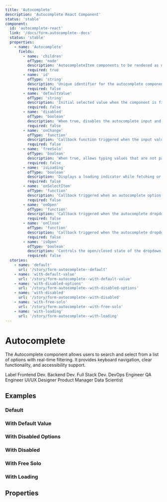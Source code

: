 ```yaml
---
title: 'Autocomplete'
description: 'Autocomplete React Component'
status: 'stable'
component:
  id: 'autocomplete-react'
  link: '/docs/form-autocomplete--docs'
  status: 'stable'
  properties:
    - name: 'Autocomplete'
      fields:
        - name: 'children'
          ofType: 'node'
          description: 'AutocompleteItem components to be rendered as options inside the autocomplete dropdown.'
          required: true
        - name: 'id'
          ofType: 'string'
          description: 'Unique identifier for the autocomplete component.'
          required: false
        - name: 'defaultValue'
          ofType: 'string'
          description: 'Initial selected value when the component is first rendered.'
          required: false
        - name: 'disabled'
          ofType: 'boolean'
          description: 'When true, disables the autocomplete input and prevents user interaction.'
          required: false
        - name: 'onChange'
          ofType: 'function'
          description: 'Callback function triggered when the input value changes or an option is selected.'
          required: false
        - name: 'freeSolo'
          ofType: 'boolean'
          description: 'When true, allows typing values that are not part of the dropdown options.'
          required: false
        - name: 'isLoading'
          ofType: 'boolean'
          description: 'Displays a loading indicator while fetching or filtering options.'
          required: false
        - name: 'onSelectItem'
          ofType: 'function'
          description: 'Callback triggered when an autocomplete option is selected.'
          required: false
        - name: 'onOpen'
          ofType: 'function'
          description: 'Callback triggered when the autocomplete dropdown is opened.'
          required: false
        - name: 'onClose'
          ofType: 'function'
          description: 'Callback triggered when the autocomplete dropdown is closed.'
          required: false
        - name: 'isOpen'
          ofType: 'boolean'
          description: 'Controls the open/closed state of the dropdown (use for controlled mode).'
          required: false
  stories:
    - name: 'default'
      url: '/story/form-autocomplete--default'
    - name: 'with-default-value'
      url: '/story/form-autocomplete--with-default-value'
    - name: 'with-disabled-options'
      url: '/story/form-autocomplete--with-disabled-options'
    - name: 'with-disabled'
      url: '/story/form-autocomplete--with-disabled'
    - name: 'with-free-solo'
      url: '/story/form-autocomplete--with-free-solo'
    - name: 'with-loading'
      url: '/story/form-autocomplete--with-loading'
---
```


# Autocomplete

The Autocomplete component allows users to search and select from a list of options with real-time filtering. It provides keyboard navigation, clear functionality, and accessibility support.

<Section current="react" >

<ComponentPreview>
  <FormField className="h-56">
    <FormFieldLabel>Label</FormFieldLabel>
    <Autocomplete>
      <AutocompleteItem value="frontend_dev">Frontend Dev.</AutocompleteItem>
      <AutocompleteItem value="backend_dev">Backend Dev.</AutocompleteItem>
      <AutocompleteItem value="fullstack_dev">Full Stack Dev.</AutocompleteItem>
      <AutocompleteItem value="devops_engineer">
        DevOps Engineer
      </AutocompleteItem>
      <AutocompleteItem value="qa_engineer">QA Engineer</AutocompleteItem>
      <AutocompleteItem value="ui_ux_designer">UI/UX Designer</AutocompleteItem>
      <AutocompleteItem value="product_manager">
        Product Manager
      </AutocompleteItem>
      <AutocompleteItem value="data_scientist">Data Scientist</AutocompleteItem>
    </Autocomplete>
  </FormField>
</ComponentPreview>

## Examples

### Default

<StorybookFrame
  heightClassName="h-[405px]"
  componentId="autocomplete-react"
  story="default"
/>

### With Default Value

<StorybookFrame
  heightClassName="h-[405px]"
  componentId="autocomplete-react"
  story="with-default-value"
/>

### With Disabled Options

<StorybookFrame
  heightClassName="h-[405px]"
  componentId="autocomplete-react"
  story="with-disabled-options"
/>

### With Disabled

<StorybookFrame
  heightClassName="h-[405px]"
  componentId="autocomplete-react"
  story="with-disabled"
/>

### With Free Solo

<StorybookFrame
  heightClassName="h-[405px]"
  componentId="autocomplete-react"
  story="with-loading"
/>

### With Loading

<StorybookFrame
  heightClassName="h-[405px]"
  componentId="autocomplete-react"
  story="with-loading"
/>

## Properties

<ComponentPropertiesTable componentId="autocomplete-react" />

</Section>
